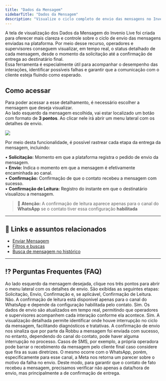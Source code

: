 ```yaml
---
title: "Dados da Mensagem"
sidebarTitle: "Dados da Mensagem"
description: "Visualize o ciclo completo de envio das mensagens no Invenio Live, desde a solicitação até a confirmação de leitura, com total clareza e rastreabilidade."
---
```


A tela de visualização dos Dados da Mensagem do Invenio Live foi criada para oferecer mais clareza e controle sobre o ciclo de envio das
 mensagens enviadas na plataforma. Por meio desse recurso, operadores e supervisores conseguem visualizar, em tempo real, o status detalhado de cada mensagem, desde o momento da 
solicitação até a confirmação de entrega ao destinatário final.  
Essa ferramenta é especialmente útil para acompanhar o desempenho das interações, identificar possíveis falhas e garantir que a comunicação com o cliente
esteja fluindo como esperado.

## Como acessar

Para poder acessar a esse detalhamento, é necessário escolher a mensagem que deseja visualizar.  
Ao lado esquerdo da mensagem escolhida, vai estar localizado um botão com formato de **3 pontos**. Ao clicar nele irá abrir um menu
lateral com os detalhes de envio.

<img src="https://robbublob.blob.core.windows.net/docs/invenio-live/dadosmensagem1.png"/> 

Por meio desta funcionalidade, é possível rastrear cada etapa da entrega da mensagem, incluindo:

• **Solicitação:** Momento em que a plataforma registra o pedido de envio da mensagem.  
• **Envio:** Indica o momento em que a mensagem é efetivamente encaminhada ao canal.  
• **Confirmação:** Confirmação de que o contato recebeu a mensagem com sucesso.  
• **Confirmação de Leitura:** Registro do instante em que o destinatário visualizou a mensagem.

> 📌 **Atenção:** A confirmação de leitura aparece apenas para o canal do **WhatsApp** se o contato tiver essa configuração **habilitada** 

---

## 🔗 Links e assuntos relacionados  

- [Enviar Mensagem](https://docs.robbu.global/docs/live/enviar-mensagem)  
- [Filtros e buscas](https://docs.robbu.global/docs/live/filtros-e-menus-de-busca)  
- [Busca de mensagem no histórico](https://docs.robbu.global/docs/live/busca-mensagem-historico)  

---

## ⁉️ Perguntas Frequentes (FAQ)

<AccordionGroup>
  <Accordion title="Onde posso visualizar os dados da mensagem no Invenio Live?">
    Ao lado esquerdo da mensagem desejada, clique nos três pontos para abrir o menu lateral com os detalhes de envio.
  </Accordion>

  <Accordion title="Quais são as etapas exibidas nos dados da mensagem?">
    São exibidas as seguintes etapas: Solicitação, Envio, Confirmação e, se aplicável, Confirmação de Leitura.
  </Accordion>

  <Accordion title="A confirmação de leitura está disponível para todos os canais?">
    Não. A confirmação de leitura está disponível apenas para o canal do WhatsApp e depende da configuração habilitada pelo contato.
  </Accordion>

  <Accordion title="Essa funcionalidade é em tempo real?">
    Sim. Os dados de envio são atualizados em tempo real, permitindo que operadores e supervisores acompanhem cada interação conforme ela acontece.
  </Accordion>

  <Accordion title="É possível identificar falhas no envio da mensagem com esse recurso?">
    Sim. A visualização detalhada permite identificar onde houve interrupção no ciclo da mensagem, facilitando diagnósticos e tratativas.
  </Accordion>

  <Accordion title="Na plataforma consta como enviado mas eu ainda não recebi a mensagem.">
    A confirmação de envio nos sinaliza que por parte da Robbu a mensagem foi enviada com sucesso, no entanto, dependendo do canal do contato, pode haver alguma interrupção no processo. Casos de SMS, por exemplo, a própria operadora pode barrar o recebimento da mensagem pelo cliente final caso considere que fira as suas diretrizes. O mesmo ocorre com o WhatsApp, porém, especificamente para esse canal, a Meta nos retorna um parecer sobre o motivo da falha no envio. Deste modo, para garantir que o contato de fato recebeu a mensagem, precisamos verificar não apenas a data/hora de envio, mas principalmente a de confirmação de entrega.
  </Accordion>
</AccordionGroup>
